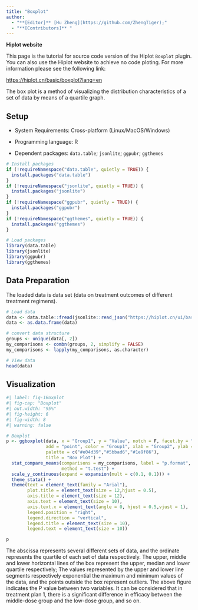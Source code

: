 ```yaml
---
title: "Boxplot"
author:
  - "**[Editor]** [Hu Zheng](https://github.com/ZhengTiger);"
  - "**[Contributors]** "
---
```


::: callout-note
**Hiplot website**

This page is the tutorial for source code version of the Hiplot `Boxplot` plugin. You can also use the Hiplot website to achieve no code ploting. For more information please see the following link:

<https://hiplot.cn/basic/boxplot?lang=en>
:::

The box plot is a method of visualizing the distribution characteristics of a set of data by means of a quartile graph.

## Setup

-   System Requirements: Cross-platform (Linux/MacOS/Windows)

-   Programming language: R

-   Dependent packages: `data.table`; `jsonlite`; `ggpubr`; `ggthemes`

```r
# Install packages
if (!requireNamespace("data.table", quietly = TRUE)) {
  install.packages("data.table")
}
if (!requireNamespace("jsonlite", quietly = TRUE)) {
  install.packages("jsonlite")
}
if (!requireNamespace("ggpubr", quietly = TRUE)) {
  install.packages("ggpubr")
}
if (!requireNamespace("ggthemes", quietly = TRUE)) {
  install.packages("ggthemes")
}

# Load packages
library(data.table)
library(jsonlite)
library(ggpubr)
library(ggthemes)
```

## Data Preparation

The loaded data is data set (data on treatment outcomes of different treatment regimens).

```r
# Load data
data <- data.table::fread(jsonlite::read_json("https://hiplot.cn/ui/basic/boxplot/data.json")$exampleData$textarea[[1]])
data <- as.data.frame(data)

# convert data structure
groups <- unique(data[, 2])
my_comparisons <- combn(groups, 2, simplify = FALSE)
my_comparisons <- lapply(my_comparisons, as.character)

# View data
head(data)
```

## Visualization

```r
#| label: fig-1Boxplot
#| fig-cap: "Boxplot"
#| out.width: "95%"
#| fig-height: 6
#| fig-width: 8
#| warning: false

# Boxplot
p <- ggboxplot(data, x = "Group1", y = "Value", notch = F, facet.by = "Group2",
               add = "point", color = "Group1", xlab = "Group2", ylab = "Value",
               palette = c("#e04d39","#5bbad6","#1e9f86"),
               title = "Box Plot") +
  stat_compare_means(comparisons = my_comparisons, label = "p.format", 
                     method = "t.test") +
  scale_y_continuous(expand = expansion(mult = c(0.1, 0.1))) +
  theme_stata() +
  theme(text = element_text(family = "Arial"),
        plot.title = element_text(size = 12,hjust = 0.5),
        axis.title = element_text(size = 12),
        axis.text = element_text(size = 10),
        axis.text.x = element_text(angle = 0, hjust = 0.5,vjust = 1),
        legend.position = "right",
        legend.direction = "vertical",
        legend.title = element_text(size = 10),
        legend.text = element_text(size = 10))

p
```

The abscissa represents several different sets of data, and the ordinate represents the quartile of each set of data respectively. The upper, middle and lower horizontal lines of the box represent the upper, median and lower quartile respectively; The values represented by the upper and lower line segments respectively exponential the maximum and minimum values of the data, and the points outside the box represent outliers. The above figure indicates the P value between two variables. It can be considered that in treatment plan 1, there is a significant difference in efficacy between the middle-dose group and the low-dose group, and so on.

